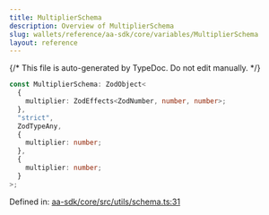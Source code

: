 ```yaml
---
title: MultiplierSchema
description: Overview of MultiplierSchema
slug: wallets/reference/aa-sdk/core/variables/MultiplierSchema
layout: reference
---
```


{/* This file is auto-generated by TypeDoc. Do not edit manually. */}

```ts
const MultiplierSchema: ZodObject<
  {
    multiplier: ZodEffects<ZodNumber, number, number>;
  },
  "strict",
  ZodTypeAny,
  {
    multiplier: number;
  },
  {
    multiplier: number;
  }
>;
```

Defined in: [aa-sdk/core/src/utils/schema.ts:31](https://github.com/alchemyplatform/aa-sdk/blob/17aad1f572375d42a06c7e3238078a88a435d459/aa-sdk/core/src/utils/schema.ts#L31)
